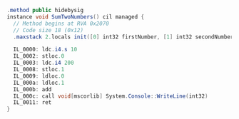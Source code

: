 ```csharp
.method public hidebysig
instance void SumTwoNumbers() cil managed {
  // Method begins at RVA 0x2070
  // Code size 18 (0x12)
  .maxstack 2.locals init([0] int32 firstNumber, [1] int32 secondNumber)

  IL_0000: ldc.i4.s 10
  IL_0002: stloc.0
  IL_0003: ldc.i4 200
  IL_0008: stloc.1
  IL_0009: ldloc.0
  IL_000a: ldloc.1
  IL_000b: add
  IL_000c: call void[mscorlib] System.Console::WriteLine(int32)
  IL_0011: ret
}
```
